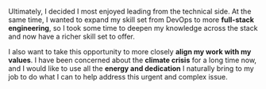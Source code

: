 

Ultimately, I decided I most enjoyed leading from the technical side. 
At the same time, I wanted to expand my skill set from DevOps to more 
**full-stack engineering**, so I took some time to deepen my knowledge 
across the stack and now have a richer skill set to offer. 

I also want to take this opportunity to more closely **align my work with my values**.
I have been concerned about the **climate crisis** for a long time now, and 
I would like to use all the **energy and dedication** I naturally bring to my job to 
do what I can to help address this urgent and complex issue.



